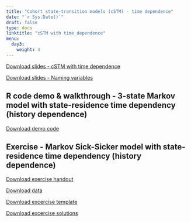 ---
title: "Cohort state-transition models (cSTM) - time dependence"
date: "`r Sys.Date()`"
draft: false
type: docs
linktitle: "cSTM with time dependence"
menu:
  day3:
    weight: 4
---

[Download slides - cSTM with time dependence](../../../Course_Modularization/CDC 2022-23/part 2/timedependency_CDC.pptx)

[Download slides - Naming variables](../../../Course_Modularization/CDC 2022-23/part 2/Naming_variables.pptx)

## R code demo & walkthrough - 3-state Markov model with state-residence time dependency (history dependence)

[Download demo code](../../../Course_Modularization/CDC 2022-23/part 2/cSTM_3state_time_tunnels.Rmd)

## Exercise - Markov Sick-Sicker model with state-residence time dependency (history dependence)

[Download exercise handout](../../../Course_Modularization/Markov models/Markov Sick-Sicker/exercise worksheets/markov_sick-sicker_tunnels_exercise.html)

[Download data](../../../Course_Modularization/CDC 2022-23/part 2/HMD_USA_Mx_2015.csv)

[Download excercise template](../../../Course_Modularization/CDC 2022-23/part 2/cSTM_sick-sicker_tunnels_template.Rmd)

[Download excercise solutions](../../../Course_Modularization/CDC 2022-23/part 2/cSTM_sick-sicker_tunnels_SOLUTIONS.Rmd)

